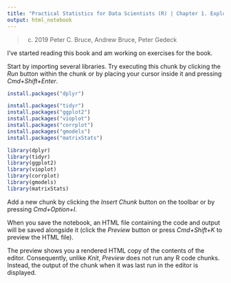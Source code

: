 ```yaml
---
title: "Practical Statistics for Data Scientists (R) | Chapter 1. Exploratory Data Analysis"
output: html_notebook
---
```


> (c) 2019 Peter C. Bruce, Andrew Bruce, Peter Gedeck

I've started reading this book and am working on exercises for the book.

Start by importing several libraries.
Try executing this chunk by clicking the *Run* button within the chunk or by placing your cursor inside it and pressing *Cmd+Shift+Enter*. 
```r
install.packages("dplyr")
```
```r
install.packages("tidyr")
install.packages("ggplot2")
install.packages("vioplot")
install.packages("corrplot")
install.packages("gmodels")
install.packages("matrixStats")

```

```r
library(dplyr)
library(tidyr)
library(ggplot2)
library(vioplot)
library(corrplot)
library(gmodels)
library(matrixStats)
```

Add a new chunk by clicking the *Insert Chunk* button on the toolbar or by pressing *Cmd+Option+I*.

When you save the notebook, an HTML file containing the code and output will be saved alongside it (click the *Preview* button or press *Cmd+Shift+K* to preview the HTML file). 

The preview shows you a rendered HTML copy of the contents of the editor. Consequently, unlike *Knit*, *Preview* does not run any R code chunks. Instead, the output of the chunk when it was last run in the editor is displayed.

